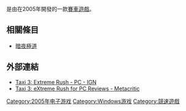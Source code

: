 {{noteTA
|G1=Games
|1=zh-cn:疯狂出租车3：极速飞驰; zh-hk:瘋狂的士3：極速飛馳; zh-tw:瘋狂出租車3：極速飛馳;
}}
{{Expand|time=2016-04-30T16:38:29+00:00}}
{{Unreferenced|time=2016-04-30T16:39:36+00:00}}
{{Infobox VG
| title       = 瘋狂出租車3：極速飛馳
| image       = 
| caption     = 
| japanese    = 
| english     = Taxi 3 Extreme Rush
| genre       = [[賽車遊戲|賽車遊戲]]
| platforms   = [[Microsoft_Windows|Microsoft Windows]]
| developer   = {{Link-en|Team6 Game Studios|Team6 Game Studios}}
| publisher   = 
| distributor = 
| series      = 
| engine      = 
| modes       = 
| released    = 2005年5月18日
}}
{{Vgname|1=瘋狂出租車3：極速飛馳|en=Taxi 3 Extreme Rush|cn=tw|tw=瘋狂出租車3：極速飛馳|hk=瘋狂的士3：極速飛馳}}是由{{Link-en|Team6 Game Studios|Team6 Game Studios}}在2005年開發的一款[[賽車遊戲|賽車遊戲]]。

== 相關條目 ==
* [[暗夜極道|暗夜極道]]

== 外部連結 ==
* [http://www.ign.com/games/taxi-3-extreme-rush/pc-759142 Taxi 3: Extreme Rush - PC - IGN] {{Wayback|url=http://www.ign.com/games/taxi-3-extreme-rush/pc-759142 |date=20171012114513 }}
* [http://www.metacritic.com/game/pc/taxi-3-extreme-rush Taxi 3: eXtreme Rush for PC Reviews - Metacritic] {{Wayback|url=http://www.metacritic.com/game/pc/taxi-3-extreme-rush |date=20170906175336 }}

{{Racing-videogame-stub}}

{{DEFAULTSORT:Taxi 3, Extreme Rush}}
[[Category:2005年电子游戏|Category:2005年电子游戏]]
[[Category:Windows游戏|Category:Windows游戏]]
[[Category:競速遊戲|Category:競速遊戲]]